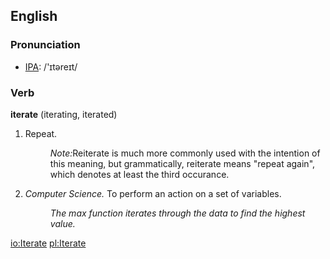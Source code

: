 ==English==
===Pronunciation===
*[[IPA]]: /'ɪtəreɪt/
===Verb===
'''iterate''' (iterating, iterated)
# Repeat.
#:''Note: ''Reiterate is much more commonly used with the intention of this meaning, but grammatically, reiterate means "repeat again", which denotes at least the third occurance.
# ''Computer Science.'' To perform an action on a set of variables.
#:''The max function iterates through the data to find the highest value.''

[[io:Iterate]]
[[pl:Iterate]]